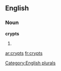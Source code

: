 ==English==

===Noun===
'''crypts'''

# {{plural of|[[crypt]]}}

[[Category:English plurals]]

[[ar:crypts]]
[[fr:crypts]]